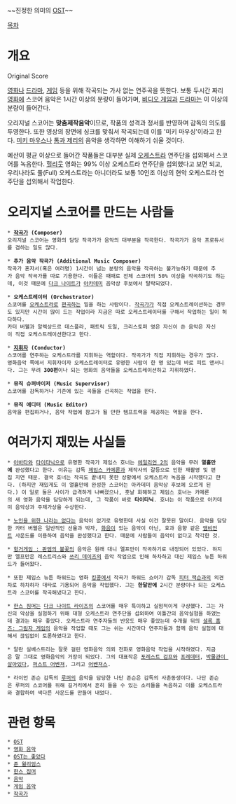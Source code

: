 ~~진정한 의미의 [[OST]]~~

[[목차]]

= 개요 =
Original Score

[[영화]]나 [[드라마]], [[게임]] 등을 위해 작곡되는 가사 없는 연주곡을 뜻한다.
보통 두시간 짜리 [[영화]]에 스코어 음악은 1시간 이상의 분량이 들어가며, [[비디오 게임]]과 [[드라마]]는 이 이상의 분량이 들어간다.

오리지널 스코어는 '''맞춤제작음악'''이므로, 작품의 성격과 정서를 반영하며 감독의 의도를 투영한다. 또한 영상의 장면에 싱크를 맞춰서 작곡되는데 이를 '미키 마우싱'이라고 한다. [[미키 마우스]]나 [[톰과 제리]]의 음악을 생각하면 이해하기 쉬울 것이다.

예산이 평균 이상으로 들어간 작품들은 대부분 실제 [[오케스트라]] 연주단을 섭외해서 스코어를 녹음한다. [[헐리웃]] 영화는 99% 이상 오케스트라 연주단을 섭외했다고 보면 되고, 우리나라도 풀(Full) 오케스트라는 아니더라도 보통 10인조 이상의 현악 오케스트라 연주단을 섭외해서 작업한다.

= 오리지널 스코어를 만드는 사람들 =
 * '''[[작곡가]] (Composer)'''
 오리지널 스코어는 영화의 담당 작곡가가 음악의 대부분을 작곡한다. 작곡가가 음악 프로듀서를 겸하는 일도 많다.

 * '''추가 음악 작곡가 (Additional Music Composer)'''
 작곡가 혼자서(혹은 여러명) 1시간이 넘는 분량의 음악을 작곡하는 불가능하기 때문에 추가 음악 작곡가를 따로 기용한다. 이들은 때때로 전체 스코어의 50% 이상을 작곡하기도 하는데, 이것 때문에 [[다크 나이트(영화)|다크 나이트]]가 [[아카데미 시상식|아카데미]] 음악상 후보에서 탈락되었다.

 * '''오케스트레이터 (Orchestrator)'''
 스코어를 [[오케스트라]]로 [[편곡]]하는 일을 하는 사람이다. [[작곡가]]가 직접 오케스트레이션하는 경우도 있지만 시간이 많이 드는 작업이라 지금은 따로 오케스트레이터를 구해서 작업하는 일이 허다하다.
 카터 버웰과 알렉상드르 데스플라, 패트릭 도일, 크리스토퍼 영은 자신이 쓴 음악은 자신이 직접 오케스트레이션한다고 한다.

 * '''[[지휘자]] (Conductor)'''
 스코어를 연주하는 오케스트라를 지휘하는 역할이다. 작곡가가 직접 지휘하는 경우가 많다.
 영화음악 쪽에서 지휘자이자 오케스트레이터로 유명한 사람이 한 명 있는데 바로 피트 앤서니다. 그는 무려 '''300편'''이나 되는 영화의 음악들을 오케스트레이션하고 지휘하였다.

 * '''뮤직 슈퍼바이저 (Music Supervisor)'''
 스코어를 감독하거나 기존에 있는 곡들을 선곡하는 작업을 한다. 

 * '''뮤직 에디터 (Music Editor)'''
 음악을 편집하거나, 음악 작업에 참고가 될 만한 템프트랙을 제공하는 역할을 한다.

= 여러가지 재밌는 사실들 =
 * [[아바타(영화)|아바타]]와 [[타이타닉(영화)|타이타닉]]으로 유명한 작곡가 제임스 호너는 [[에일리언 2]]의 음악을 무려 '''열흘만에''' 완성했다고 한다. 이유는 감독 [[제임스 카메론]]과 제작사의 갈등으로 인한 재촬영 및 편집 지연 때문. 결국 호너는 작곡도 끝내지 못한 상황에서 오케스트라 녹음을 시작했다고 한다. (하지만 재밌게도 이 열흘만에 완성한 스코어는 아카데미 음악상 후보에 오르게 된다.) 이 일로 둘은 사이가 급격하게 나빠졌으나, 훗날 화해하고 제임스 호너는 카메론의 새 영화 음악을 담당하게 되는데, 그 작품이 바로 '''타이타닉'''. 호너는 이 작품으로 아카데미 음악상과 주제가상을 수상한다.

 * [[노인을 위한 나라는 없다]]는 음악이 없기로 유명한데 사실 이건 잘못된 말이다. 음악을 담당한 카터 버웰은 일반적인 선율과 박자, [[화음]]이 있는 음악이 아닌, 효과 음향 같은 [[앰비언트]] 사운드를 이용하여 음악을 완성했다고 한다. 때문에 사람들이 음악이 없다고 착각한 것.

 * [[헝거 게임(영화)|헝거게임 : 판엠의 불꽃]]의 음악은 원래 대니 엘프만이 작곡하기로 내정되어 있었다. 하지만 엘프만은 레스트리스와 [[쓰리 데이즈(영화)|쓰리 데이즈]]의 음악 작업으로 인해 하차하고 대신 제임스 뉴튼 하워드가 들어왔다.

 * 또한 제임스 뉴튼 하워드는 영화 [[킹콩]]에서 작곡가 하워드 쇼어가 감독 [[피터 잭슨]]과의 의견차로 하차하자 대타로 기용되어 음악을 작업했다. 그는 '''한달만에''' 2시간 분량이나 되는 오케스트라 스코어를 작곡해냈다고 한다.

 * [[한스 짐머]]는 [[다크 나이트 라이즈]]의 스코어를 매우 특이하고 실험적이게 구상했다. 그는 자신의 악상을 실험하기 위해 대형 오케스트라 연주단을 섭외하여 이틀간의 음악실험을 하였는데 결과는 매우 좋았다. 오케스트라 연주자들의 반응도 매우 좋았는데 수개월 뒤의 [[셜록 홈즈: 그림자 게임]]의 음악을 작업할 때도 그는 쉬는 시간마다 연주자들과 함께 음악 실험에 대해서 끊임없이 토론하였다고 한다.

 * 알란 실베스트리는 잘못 걸린 영화음악 의뢰 전화로 영화음악 작업을 시작하였다. 지금은 말 그대로 영화음악의 거장이 되었다. 그의 대표작은 [[포레스트 검프]]와 [[프레데터]], [[박물관이 살아있다]], [[퍼스트 어벤져]], 그리고 [[어벤져스]].

 * 라이언 존슨 감독의 [[루퍼]]의 음악을 담당한 나단 존슨은 감독의 사촌동생이다. 나단 존슨은 루퍼의 스코어를 위해 길거리에서 흔히 들을 수 있는 소리들을 녹음하고 이를 오케스트라와 결합하여 색다른 사운드를 만들어 내었다. 

= 관련 항목 =
 * [[OST]]
 * [[영화 음악]]
 * [[OST는 좋았다]]
 * [[존 윌리엄스]]
 * [[한스 짐머]]
 * [[음악]]
 * [[게임 음악]]
 * [[작곡가]]
